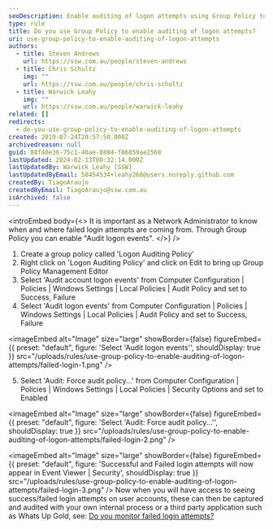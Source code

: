 ```yaml
---
seoDescription: Enable auditing of logon attempts using Group Policy to track and monitor success/failed login attempts on user accounts.
type: rule
title: Do you use Group Policy to enable auditing of logon attempts​?
uri: use-group-policy-to-enable-auditing-of-logon-attempts
authors:
  - title: Steven Andrews
    url: https://ssw.com.au/people/steven-andrews
  - title: Chris Schultz
    img: ""
    url: https://ssw.com.au/people/chris-schultz
  - title: Warwick Leahy
    img: ""
    url: https://ssw.com.au/people/warwick-leahy
related: []
redirects:
  - do-you-use-group-policy-to-enable-auditing-of-logon-attempts
created: 2019-07-24T20:57:50.000Z
archivedreason: null
guid: 88f40e36-75c1-40ae-8884-f86859ae2568
lastUpdated: 2024-02-13T00:32:14.000Z
lastUpdatedBy: Warwick Leahy [SSW]
lastUpdatedByEmail: 58454534+leahy268@users.noreply.github.com
createdBy: TiagoAraujo
createdByEmail: TiagoAraujo@ssw.com.au
isArchived: false
---
```


<introEmbed
  body={<>
It is important as a Network Administrator to know when and where failed login attempts are coming from. Through Group Policy you can enable "Audit logon events".
  </>}
/>
1. Create a group policy called 'Logon Auditing Policy'
2. Right click on 'Logon Auditing Policy' and click on Edit to bring up Group Policy Management Editor
3. Select 'Audit account logon events' from Computer Configuration | Policies | Windows Settings | Local Policies | Audit Policy and set to Success, Failure
4. Select 'Audit logon events' from Computer Configuration | Policies | Windows Settings | Local Policies | Audit Policy and set to Success, Failure


<imageEmbed
  alt="Image"
  size="large"
  showBorder={false}
  figureEmbed={{
    preset: "default",
    figure: 'Select \'Audit logon events\'',
    shouldDisplay: true
  }}
  src="/uploads/rules/use-group-policy-to-enable-auditing-of-logon-attempts/failed-login-1.png"
/>

5. Select 'Audit: Force audit policy...' from Computer Configuration | Policies | Windows Settings | Local Policies | Security Options and set to Enabled


<imageEmbed
  alt="Image"
  size="large"
  showBorder={false}
  figureEmbed={{
    preset: "default",
    figure: 'Select \'Audit: Force audit policy...\'',
    shouldDisplay: true
  }}
  src="/uploads/rules/use-group-policy-to-enable-auditing-of-logon-attempts/failed-login-2.png"
/>


<imageEmbed
  alt="Image"
  size="large"
  showBorder={false}
  figureEmbed={{
    preset: "default",
    figure: 'Successful and Failed login attempts will now appear in Event Viewer | Security',
    shouldDisplay: true
  }}
  src="/uploads/rules/use-group-policy-to-enable-auditing-of-logon-attempts/failed-login-3.png"
/>
Now when you will have access to seeing success/failed login attempts on user accounts, these can then be captured and audited with your own internal process or a third party application such as Whats Up Gold, see: [Do you monitor failed login attempts?](/monitor-failed-login-attempts)
